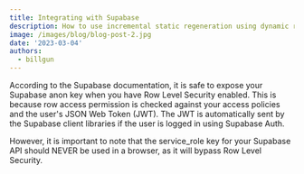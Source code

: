 ```yaml
---
title: Integrating with Supabase
description: How to use incremental static regeneration using dynamic routes.
image: /images/blog/blog-post-2.jpg
date: '2023-03-04'
authors:
  - billgun
---
```


According to the Supabase documentation, it is safe to expose your Supabase anon key when you have Row Level Security enabled. This is because row access permission is checked against your access policies and the user's JSON Web Token (JWT). The JWT is automatically sent by the Supabase client libraries if the user is logged in using Supabase Auth.

However, it is important to note that the service_role key for your Supabase API should NEVER be used in a browser, as it will bypass Row Level Security.
